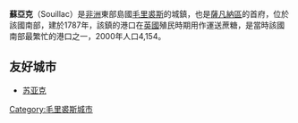 {{unreferenced|time=2017-05-06T14:56:37+00:00}}
{{Infobox settlement
|official_name          = 蘇亞克
|other_name             =
|native_name            =  <!-- for cities whose native name is not in English -->
|nickname               = 
|motto                  = 
|image_skyline          = Souillac1.jpg
|imagesize              = 300px
|image_caption          = 
|image_flag             = 
|flag_size              =
|image_seal             = 
|seal_size              = 
|image_shield           = 
|shield_size            =
|image_blank_emblem              =
|blank_emblem_size          =
|image_map              = 
|mapsize                = 
|map_caption            = 
|pushpin_map            =Mauritius <!-- the name of a location map as per http://en.wikipedia.org/wiki/Template:Location_map -->
|pushpin_label_position = <!-- the position of the pushpin label: left, right, top, bottom, none -->
|coordinates_region     = MU
|subdivision_type       = 國家 <!--Country-->
|subdivision_name       = {{flag|Mauritius}} <!--the name of the country-->
|subdivision_type1      = 
|subdivision_name1      = 
|subdivision_type2      = 
|subdivision_name2      = 
|subdivision_type3      = 
|subdivision_name3      = 
|subdivision_type4      = 
|subdivision_name4      = 
|government_type        =
|leader_title           = 
|leader_name            = 
|leader_title1          =  <!-- for places with, say, both a mayor and a city manager -->
|leader_name1           =
|leader_title2          =
|leader_name2           =
|leader_title3          =
|leader_name3           =
|leader_title4          =
|leader_name4           =
|established_title      = 建城
|established_date       = 1787年
|established_title2     =  <!-- Incorporated (town) -->
|established_date2      = 
|established_title3     = 
|established_date3      =
|area_magnitude         = 
|area_footnotes         =
|area_total_km2         =
|area_land_km2              = 
|area_water_km2         = 
|area_water_percent     = 
|area_urban_km2         = 
|area_metro_km2         = 
|population_as_of       = 
|population_footnotes   =
|population_note        = 
|settlement_type        = <!--For Town or Village (Leave blank for the default City) -->
|population_total       = 逾6000
|population_density_km2     = 
|population_metro       =
|population_density_metro_km2 =
|population_urban       = 
|population_density_urban_km2 =
|timezone               = [[毛里裘斯時間|毛里裘斯時間]]
|utc_offset             = +4
|timezone_DST           = 
|utc_offset_DST         = 
|latd= 20|latm= 31|lats= |latNS=S
|longd= 57|longm= 31|longs= |longEW=E
|elevation_footnotes    =  <!--for references: use <ref> tags-->
|elevation_m              = 
|elevation_ft           = 
|postal_code_type       =  <!-- enter ZIP code, Postcode, Post code, Postal code... -->
|postal_code            =
|area_code              =
|website                = [http://www.souillacjumelage.info/]
|footnotes              = 
}} <!-- Infobox ends -->

'''蘇亞克'''（Souillac）是[[非洲|非洲]]東部島國[[毛里求斯|毛里裘斯]]的城鎮，也是[[薩凡納區|薩凡納區]]的首府，位於該國南部，建於1787年，該鎮的港口在[[英國|英國]]殖民時期用作運送蔗糖，是當時該國南部最繁忙的港口之一，2000年人口4,154。

==友好城市==
* {{FRA}} [[苏亚克_(洛特省)|苏亚克]]

{{coord|20|31|S| 57|31|E|region:MU_type:city|display=title}}

[[Category:毛里裘斯城市|Category:毛里裘斯城市]]